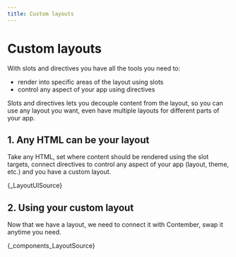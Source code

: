 ```yaml
---
title: Custom layouts
---
```



# Custom layouts

With slots and directives you have all the tools you need to:

- render into specific areas of the layout using slots
- control any aspect of your app using directives

Slots and directives lets you decouple content from the layout,
so you can use any layout you want, even have multiple layouts
for different parts of your app.

## 1. Any HTML can be your layout

Take any HTML, set where content should be rendered using the slot targets,
connect directives to control any aspect of your app (layout, theme, etc.)
and you have a custom layout.

<CodeBlock language="typescript" title="my-custom-layout.tsx">
	{_LayoutUISource}
</CodeBlock>

## 2. Using your custom layout

Now that we have a layout, we need to connect it with Contember,
swap it anytime you need.

<CodeBlock language="typescript" title="admin/components/Layout.tsx" metastring="{2,8}">
	{_components_LayoutSource}
</CodeBlock>

